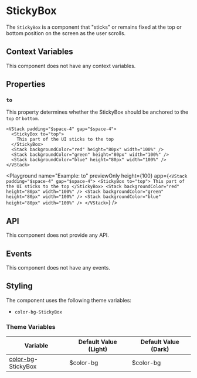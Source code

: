 
# StickyBox

The `StickyBox` is a component that "sticks" or remains fixed at the top or bottom position on the screen as the user scrolls.

## Context Variables

This component does not have any context variables.

## Properties

### `to`

This property determines whether the StickyBox should be anchored to the `top` or `bottom`.

```ueml copy
<VStack padding="$space-4" gap="$space-4">
  <StickyBox to="top">
    This part of the UI sticks to the top
  </StickyBox>
  <Stack backgroundColor="red" height="80px" width="100%" />
  <Stack backgroundColor="green" height="80px" width="100%" />
  <Stack backgroundColor="blue" height="80px" width="100%" />
</VStack>
```

<Playground
  name="Example: to"
  previewOnly
  height={100}
  app={`
  <VStack padding="$space-4" gap="$space-4">
    <StickyBox to="top">
      This part of the UI sticks to the top
    </StickyBox>
    <Stack backgroundColor="red" height="80px" width="100%" />
    <Stack backgroundColor="green" height="80px" width="100%" />
    <Stack backgroundColor="blue" height="80px" width="100%" />
  </VStack>
  `}
/>

## API

This component does not provide any API.

## Events

This component does not have any events.

## Styling

The component uses the following theme variables:

- `color-bg-StickyBox`

### Theme Variables

| Variable | Default Value (Light) | Default Value (Dark) |
| --- | --- | --- |
| [color-bg](../styles-and-themes/common-units/#color-values)-StickyBox | $color-bg | $color-bg |

